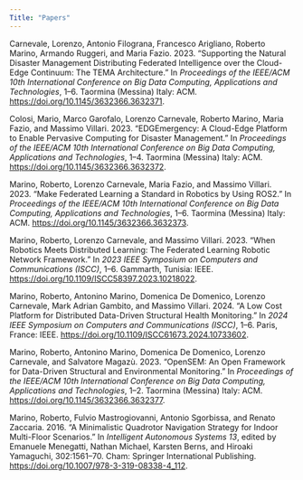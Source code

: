 ```yaml
---
Title: "Papers"
---
```


Carnevale, Lorenzo, Antonio Filograna, Francesco Arigliano, Roberto
Marino, Armando Ruggeri, and Maria Fazio. 2023. “Supporting the Natural
Disaster Management Distributing Federated Intelligence over the
Cloud-Edge Continuum: The TEMA Architecture.” In *Proceedings of the
IEEE/ACM 10th International Conference on Big Data Computing,
Applications and Technologies*, 1–6. Taormina (Messina) Italy: ACM.
<https://doi.org/10.1145/3632366.3632371>.

Colosi, Mario, Marco Garofalo, Lorenzo Carnevale, Roberto Marino, Maria
Fazio, and Massimo Villari. 2023. “EDGEmergency: A Cloud-Edge Platform
to Enable Pervasive Computing for Disaster Management.” In *Proceedings
of the IEEE/ACM 10th International Conference on Big Data Computing,
Applications and Technologies*, 1–4. Taormina (Messina) Italy: ACM.
<https://doi.org/10.1145/3632366.3632372>.

Marino, Roberto, Lorenzo Carnevale, Maria Fazio, and Massimo Villari.
2023. “Make Federated Learning a Standard in Robotics by Using ROS2.” In
*Proceedings of the IEEE/ACM 10th International Conference on Big Data
Computing, Applications and Technologies*, 1–6. Taormina (Messina)
Italy: ACM. <https://doi.org/10.1145/3632366.3632373>.

Marino, Roberto, Lorenzo Carnevale, and Massimo Villari. 2023. “When
Robotics Meets Distributed Learning: The Federated Learning Robotic
Network Framework.” In *2023 IEEE Symposium on Computers and
Communications (ISCC)*, 1–6. Gammarth, Tunisia: IEEE.
<https://doi.org/10.1109/ISCC58397.2023.10218022>.

Marino, Roberto, Antonino Marino, Domenica De Domenico, Lorenzo
Carnevale, Mark Adrian Gambito, and Massimo Villari. 2024. “A Low Cost
Platform for Distributed Data-Driven Structural Health Monitoring.” In
*2024 IEEE Symposium on Computers and Communications (ISCC)*, 1–6.
Paris, France: IEEE. <https://doi.org/10.1109/ISCC61673.2024.10733602>.

Marino, Roberto, Antonino Marino, Domenica De Domenico, Lorenzo
Carnevale, and Salvatore Magazù. 2023. “OpenSEM: An Open Framework for
Data-Driven Structural and Environmental Monitoring.” In *Proceedings of
the IEEE/ACM 10th International Conference on Big Data Computing,
Applications and Technologies*, 1–2. Taormina (Messina) Italy: ACM.
<https://doi.org/10.1145/3632366.3632377>.

Marino, Roberto, Fulvio Mastrogiovanni, Antonio Sgorbissa, and Renato
Zaccaria. 2016. “A Minimalistic Quadrotor Navigation Strategy for Indoor
Multi-Floor Scenarios.” In *Intelligent Autonomous Systems 13*, edited
by Emanuele Menegatti, Nathan Michael, Karsten Berns, and Hiroaki
Yamaguchi, 302:1561–70. Cham: Springer International Publishing.
<https://doi.org/10.1007/978-3-319-08338-4_112>.
